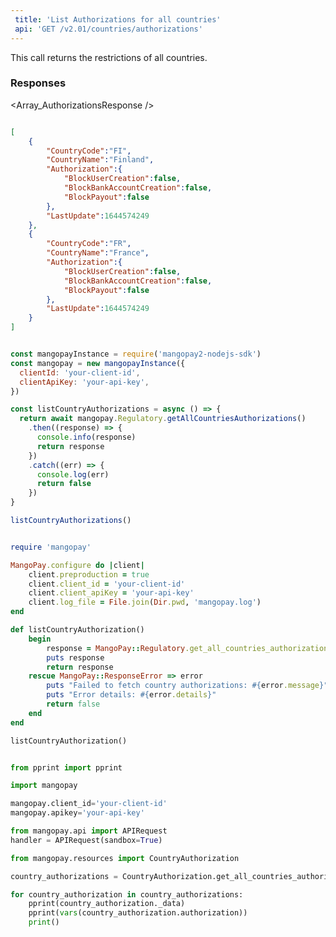 ```yaml
---  
 title: 'List Authorizations for all countries'  
 api: 'GET /v2.01/countries/authorizations'  
---  
```


  

This call returns the restrictions of all countries.  

### Responses  

<AccordionGroup><Accordion title="200 ">  

<Array_AuthorizationsResponse /></Accordion></AccordionGroup>  

<ResponseExample>  

```json 200   

[
    {
        "CountryCode":"FI",
        "CountryName":"Finland",
        "Authorization":{
            "BlockUserCreation":false,
            "BlockBankAccountCreation":false,
            "BlockPayout":false
        },
        "LastUpdate":1644574249
    },
    {
        "CountryCode":"FR",
        "CountryName":"France",
        "Authorization":{
            "BlockUserCreation":false,
            "BlockBankAccountCreation":false,
            "BlockPayout":false
        },
        "LastUpdate":1644574249
    }
]  

 ```  

</ResponseExample>  

<RequestExample>  
  
```javascript NodeJS  

const mangopayInstance = require('mangopay2-nodejs-sdk')
const mangopay = new mangopayInstance({
  clientId: 'your-client-id',
  clientApiKey: 'your-api-key',
})

const listCountryAuthorizations = async () => {
  return await mangopay.Regulatory.getAllCountriesAuthorizations()
    .then((response) => {
      console.info(response)
      return response
    })
    .catch((err) => {
      console.log(err)
      return false
    })
}

listCountryAuthorizations()  
```  

  
```ruby Ruby  

require 'mangopay'

MangoPay.configure do |client|
    client.preproduction = true
    client.client_id = 'your-client-id'
    client.client_apiKey = 'your-api-key'
    client.log_file = File.join(Dir.pwd, 'mangopay.log')
end

def listCountryAuthorization()
    begin
        response = MangoPay::Regulatory.get_all_countries_authorizations()
        puts response
        return response
    rescue MangoPay::ResponseError => error
        puts "Failed to fetch country authorizations: #{error.message}"
        puts "Error details: #{error.details}"
        return false
    end
end

listCountryAuthorization()  
```  

  
```python Python  

from pprint import pprint

import mangopay

mangopay.client_id='your-client-id'
mangopay.apikey='your-api-key'

from mangopay.api import APIRequest
handler = APIRequest(sandbox=True)

from mangopay.resources import CountryAuthorization

country_authorizations = CountryAuthorization.get_all_countries_authorizations()

for country_authorization in country_authorizations:
    pprint(country_authorization._data)
    pprint(vars(country_authorization.authorization))
    print()  
```  

  
</RequestExample>